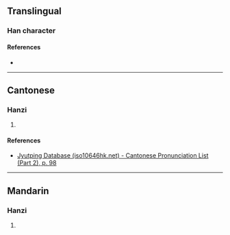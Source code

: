 {{character info}}
==Translingual==

===Han character===
{{Han char|rn=44|rad=尸|as=07|sn=10|four=|canj=SUDI|ids=⿺尾寸}}

====References====
* {{Han ref|kx=0302.161|hdz=20975.061|uh=5C57|ud=23639}}

----

==Cantonese==

===Hanzi===
{{yue-hanzi|jyut=[[cyun3]]|y=chyun3}}

# {{rfdef|yue|sort=尸07}}

====References====
* [http://www.iso10646hk.net/jp/document/download.jsp Jyutping Database (iso10646hk.net) - Cantonese Pronunciation List (Part 2), p. 98]

----

==Mandarin==

===Hanzi===
{{cmn-hanzi|pin=[[wěi]] ([[wei3]])|wg=wei<sup>3</sup>}}

# {{rfdef|cmn|sort=尸07}}